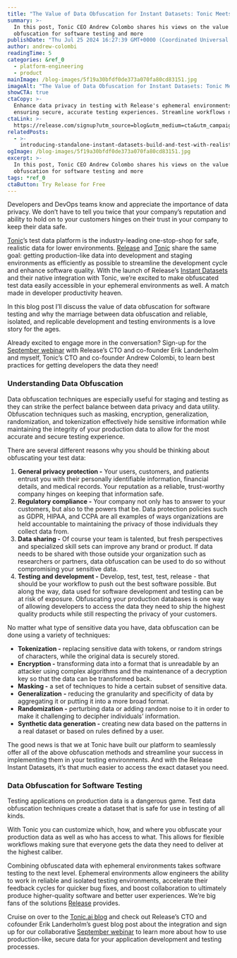 ```yaml
---
title: "The Value of Data Obfuscation for Instant Datasets: Tonic Meets Release"
summary: >-
  In this post, Tonic CEO Andrew Colombo shares his views on the value of data
  obfuscation for software testing and more
publishDate: "Thu Jul 25 2024 16:27:39 GMT+0000 (Coordinated Universal Time)"
author: andrew-colombi
readingTime: 5
categories: &ref_0
  - platform-engineering
  - product
mainImage: /blog-images/5f19a30bfdf0de373a070fa80cd83151.jpg
imageAlt: "The Value of Data Obfuscation for Instant Datasets: Tonic Meets Release"
showCTA: true
ctaCopy: >-
  Enhance data privacy in testing with Release's ephemeral environments,
  ensuring secure, accurate testing experiences. Streamline workflows now!
ctaLink: >-
  https://release.com/signup?utm_source=blog&utm_medium=cta&utm_campaign=blog-cta&utm_content=the-value-of-data-obfuscation-for-instant-datasets-tonic-meets-release
relatedPosts:
  - >-
    introducing-standalone-instant-datasets-build-and-test-with-realistic-production-like-data-with-ease
ogImage: /blog-images/5f19a30bfdf0de373a070fa80cd83151.jpg
excerpt: >-
  In this post, Tonic CEO Andrew Colombo shares his views on the value of data
  obfuscation for software testing and more
tags: *ref_0
ctaButton: Try Release for Free
---
```


Developers and DevOps teams know and appreciate the importance of data privacy. We don’t have to tell you twice that your company’s reputation and ability to hold on to your customers hinges on their trust in your company to keep their data safe.

‍[Tonic](https://www.tonic.ai/)’s test data platform is the industry-leading one-stop-shop for safe, realistic data for lower environments. [Release](https://release.com/) and [Tonic](https://www.tonic.ai/) share the same goal: getting production-like data into development and staging environments as efficiently as possible to streamline the development cycle and enhance software quality. With the launch of Release’s [Instant Datasets](https://release.com/product/instant-datasets) and their native integration with Tonic, we’re excited to make obfuscated test data easily accessible in your ephemeral environments as well. A match made in developer productivity heaven.

In this blog post I’ll discuss the value of data obfuscation for software testing and why the marriage between data obfuscation and reliable, isolated, and replicable development and testing environments is a love story for the ages.

Already excited to engage more in the conversation? Sign-up for the [September webinar](https://release.com/webinar/release-tonic-best-practices) with Release’s CTO and co-founder Erik Landerholm and myself, Tonic’s CTO and co-founder Andrew Colombi, to learn best practices for getting developers the data they need!

### Understanding Data Obfuscation

Data obfuscation techniques are especially useful for staging and testing as they can strike the perfect balance between data privacy and data utility. Obfuscation techniques such as masking, encryption, generalization, randomization, and tokenization effectively hide sensitive information while maintaining the integrity of your production data to allow for the most accurate and secure testing experience.

There are several different reasons why you should be thinking about obfuscating your test data:

1.  **General privacy protection -** Your users, customers, and patients entrust you with their personally identifiable information, financial details, and medical records. Your reputation as a reliable, trust-worthy company hinges on keeping that information safe.
2.  **Regulatory compliance -** Your company not only has to answer to your customers, but also to the powers that be. Data protection policies such as GDPR, HIPAA, and CCPA are all examples of ways organizations are held accountable to maintaining the privacy of those individuals they collect data from.
3.  **Data sharing -** Of course your team is talented, but fresh perspectives and specialized skill sets can improve any brand or product. If data needs to be shared with those outside your organization such as researchers or partners, data obfuscation can be used to do so without compromising your sensitive data.
4.  **Testing and development -** Develop, test, test, test, release - that should be your workflow to push out the best software possible. But along the way, data used for software development and testing can be at risk of exposure. Obfuscating your production databases is one way of allowing developers to access the data they need to ship the highest quality products while still respecting the privacy of your customers.

No matter what type of sensitive data you have, data obfuscation can be done using a variety of techniques:

- **Tokenization -** replacing sensitive data with tokens, or random strings of characters, while the original data is securely stored.
- **Encryption -** transforming data into a format that is unreadable by an attacker using complex algorithms and the maintenance of a decryption key so that the data can be transformed back.
- **Masking -** a set of techniques to hide a certain subset of sensitive data.
- **Generalization** **\-** reducing the granularity and specificity of data by aggregating it or putting it into a more broad format.
- **Randomization -** perturbing data or adding random noise to it in order to make it challenging to decipher individuals’ information.
- **Synthetic data generation -** creating new data based on the patterns in a real dataset or based on rules defined by a user.

The good news is that we at Tonic have built our platform to seamlessly offer all of the above obfuscation methods and streamline your success in implementing them in your testing environments. And with the Release Instant Datasets, it’s that much easier to access the exact dataset you need.

### Data Obfuscation for Software Testing

Testing applications on production data is a dangerous game. Test data obfuscation techniques create a dataset that is safe for use in testing of all kinds.

With Tonic you can customize which, how, and where you obfuscate your production data as well as who has access to what. This allows for flexible workflows making sure that everyone gets the data they need to deliver at the highest caliber.

Combining obfuscated data with ephemeral environments takes software testing to the next level. Ephemeral environments allow engineers the ability to work in reliable and isolated testing environments, accelerate their feedback cycles for quicker bug fixes, and boost collaboration to ultimately produce higher-quality software and better user experiences. We’re big fans of the solutions [Release](https://release.com/) provides.

Cruise on over to the [Tonic.ai blog](https://www.tonic.ai/blog/test-your-apps-with-high-fidelity-production-like-data-with-release-and-tonic) and check out Release’s CTO and cofounder Erik Landerholm’s guest blog post about the integration and sign up for our collaborative [September webinar](https://release.com/webinar/release-tonic-best-practices) to learn more about how to use production-like, secure data for your application development and testing processes.
